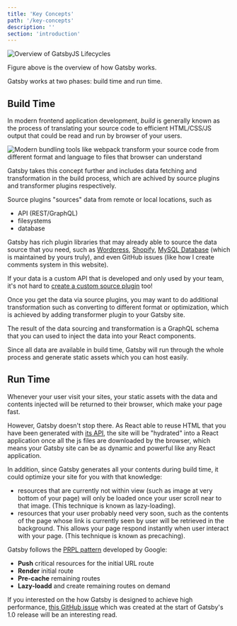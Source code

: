 ```yaml
---
title: 'Key Concepts'
path: '/key-concepts'
description: ''
section: 'introduction'
---
```


![Overview of GatsbyJS Lifecycles](gatsbyjs-overview.png)

Figure above is the overview of how Gatsby works.

Gatsby works at two phases: build time and run time.

## Build Time

In modern frontend application development, _build_ is generally known as the process of translating your source code to efficient HTML/CSS/JS output that could be read and run by browser of your users.

<img
  src="webpack-viz.svg"
  class="large-svg dark-bg"
  alt="Modern bundling tools like webpack transform your source code from different format and language to files that browser can understand"
/>

Gatsby takes this concept further and includes data fetching and transformation in the build process, which are achived by source plugins and transformer plugins respectively.

Source plugins "sources" data from remote or local locations, such as

- API (REST/GraphQL)
- filesystems
- database

Gatsby has rich plugin libraries that may already able to source the data source that you need, such as [Wordpress](https://www.gatsbyjs.org/packages/gatsby-source-wordpress/), [Shopify](https://www.gatsbyjs.org/packages/gatsby-source-shopify), [MySQL Database](https://www.gatsbyjs.org/packages/gatsby-source-mysql) (which is maintained by yours truly), and even GitHub issues (like how I create comments system in this website).

If your data is a custom API that is developed and only used by your team, it's not hard to [create a custom source plugin](/fast-site-with-gatsby-js/create-source-plugin) too!

Once you get the data via source plugins, you may want to do additional transformation such as converting to different format or optimization, which is achieved by adding transformer plugin to your Gatsby site.

The result of the data sourcing and transformation is a GraphQL schema that you can used to inject the data into your React components.

Since all data are available in build time, Gatsby will run through the whole process and generate static assets which you can host easily.

## Run Time

Whenever your user visit your sites, your static assets with the data and contents injected will be returned to their browser, which make your page fast.

However, Gatsby doesn't stop there. As React able to reuse HTML that you have been generated with [its API][reactdom-server], the site will be "hydrated" into a React application once all the js files are downloaded by the browser, which means your Gatsby site can be as dynamic and powerful like any React application.

In addition, since Gatsby generates all your contents during build time, it could optimize your site for you with that knowledge:

- resources that are currently not within view (such as image at very bottom of your page) will only be loaded once your user scroll near to that image. (This technique is known as lazy-loading).
- resources that your user probably need very soon, such as the contents of the page whose link is currently seen by user will be retrieved in the background. This allows your page respond instantly when user interact with your page. (This technique is known as precaching).

<aside>

Gatsby follows the [PRPL pattern][prpl-pattern] developed by Google:

- **Push** critical resources for the initial URL route
- **Render** initial route
- **Pre-cache** remaining routes
- **Lazy-loadd** and create remaining routes on demand

If you interested on the how Gatsby is designed to achieve high performance, [this GitHub issue](gatsby-performance-issue) which was created at the start of Gatsby's 1.0 release will be an interesting read.

</aside>

[reactdom-server]: https://reactjs.org/docs/react-dom-server.html
[prpl-pattern]: https://developers.google.com/web/fundamentals/performance/prpl-pattern/
[gatsby-performance-issue]: https://github.com/gatsbyjs/gatsby/issues/431
